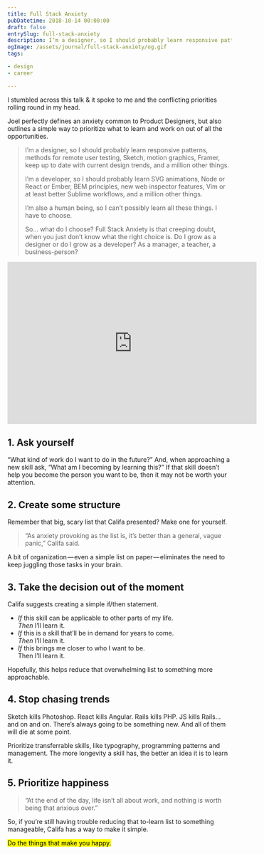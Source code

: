 ```yaml
---
title: Full Stack Anxiety
pubDatetime: 2018-10-14 00:00:00
draft: false
entrySlug: full-stack-anxiety
description: I’m a designer, so I should probably learn responsive patterns, methods for remote user testing, Sketch, motion graphics, Framer, keep up to date with current design trends, and a million other things.
ogImage: /assets/journal/full-stack-anxiety/og.gif
tags:

- design
- career

---
```


I stumbled across this talk & it spoke to me and the conflicting priorities rolling round in my head.

Joel perfectly defines an anxiety common to Product Designers, but also outlines a simple way to prioritize what to learn and work on out of all the opportunities.

> I’m a designer, so I should probably learn responsive patterns, methods for remote user testing, Sketch, motion graphics, Framer, keep up to date with current design trends, and a million other things.
>
> I’m a developer, so I should probably learn SVG animations, Node or React or Ember, BEM principles, new web inspector features, Vim or at least better Sublime workflows, and a million other things.
>
> I’m also a human being, so I can’t possibly learn all these things. I have to choose.
>
> So… what do I choose? Full Stack Anxiety is that creeping doubt, when you just don’t know what the right choice is. Do I grow as a designer or do I grow as a developer? As a manager, a teacher, a business-person?

<div class="aspect-w-16 aspect-h-9 my-5">
<iframe title="Full Stack Anxiety - Joel Califa" width="560" height="365" src="https://www.youtube.com/embed/VBK6WDOOg2I?rel=0" frameborder="0" allow="autoplay; encrypted-media" allowfullscreen></iframe>
</div>

## 1\. Ask yourself

“What kind of work do I want to do in the future?” And, when approaching a new skill ask, “What am I becoming by learning this?” If that skill doesn’t help you become the person you want to be, then it may not be worth your attention.

## 2\. Create some structure

Remember that big, scary list that Califa presented? Make one for yourself.

> “As anxiety provoking as the list is, it’s better than a general, vague panic,” Califa said.

A bit of organization — even a simple list on paper — eliminates the need to keep juggling those tasks in your brain.

## 3\. Take the decision out of the moment

Califa suggests creating a simple if/then statement.

- _If_ this skill can be applicable to other parts of my life.<br/>
  _Then_ I’ll learn it.
- _If_ this is a skill that’ll be in demand for years to come.<br/>
  _Then_ I’ll learn it.
- _If_ this brings me closer to who I want to be.<br/>
  Then I’ll learn it.

Hopefully, this helps reduce that overwhelming list to something more approachable.

## 4\. Stop chasing trends

Sketch kills Photoshop. React kills Angular. Rails kills PHP. JS kills Rails…and on and on. There’s always going to be something new. And all of them will die at some point.

Prioritize transferrable skills, like typography, programming patterns and management. The more longevity a skill has, the better an idea it is to learn it.

## 5\. Prioritize happiness

> “At the end of the day, life isn’t all about work, and nothing is worth being that anxious over.”

So, if you’re still having trouble reducing that to-learn list to something manageable, Califa has a way to make it simple.

<mark>Do the things that make you happy.</mark>
